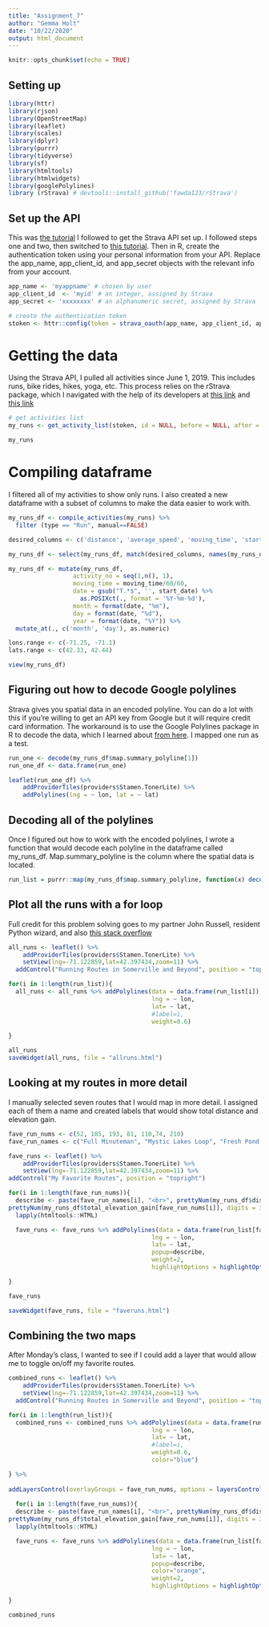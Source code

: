 ```yaml
---
title: "Assignment_7"
author: "Gemma Holt"
date: "10/22/2020"
output: html_document
---
```


```r
knitr::opts_chunk$set(echo = TRUE)
```

## Setting up
```r
library(httr)
library(rjson)
library(OpenStreetMap)
library(leaflet)
library(scales)
library(dplyr)
library(purrr)
library(tidyverse)
library(sf)
library(htmltools)
library(htmlwidgets)
library(googlePolylines)
library (rStrava) # devtools::install_github('fawda123/rStrava')
```

## Set up the API
This was [the tutorial](https://medium.com/@annthurium/getting-started-with-the-strava-api-a-tutorial-f3909496cd2d) I followed to get the Strava API set up. I followed steps one and two, then switched to [this tutorial](https://github.com/fawda123/rStrava#APIfunctions). Then in R, create the authentication token using your personal information from your API. Replace the app_name, app_client_id, and app_secret objects with the relevant info from your account.
```r
app_name <- 'myappname' # chosen by user
app_client_id  <- 'myid' # an integer, assigned by Strava
app_secret <- 'xxxxxxxx' # an alphanumeric secret, assigned by Strava

# create the authentication token
stoken <- httr::config(token = strava_oauth(app_name, app_client_id, app_secret, app_scope="activity:read_all"))

```


# Getting the data
Using the Strava API, I pulled all activities since June 1, 2019. This includes runs, bike rides, hikes, yoga, etc. This process relies on the rStrava package, which I navigated with the help of its developers at [this link](https://padpadpadpad.github.io/post/animate-your-strava-activities-using-rstrava-and-gganimate/) and [this link](https://github.com/fawda123/rStrava)
```r
# get activities list
my_runs <- get_activity_list(stoken, id = NULL, before = NULL, after = as.Date("2019-06-01"), club = FALSE)

my_runs
```

# Compiling dataframe
I filtered all of my activities to show only runs. I also created a new dataframe with a subset of columns to make the data easier to work with. 
```r
my_runs_df <- compile_activities(my_runs) %>%
  filter (type == "Run", manual==FALSE)
```


```r
desired_columns <- c('distance', 'average_speed', 'moving_time', 'start_date', 'start_date_local', 'map.summary_polyline', 'id', 'start_latitude', 'start_longitude', 'total_elevation_gain')

my_runs_df <- select(my_runs_df, match(desired_columns, names(my_runs_df)))

my_runs_df <- mutate(my_runs_df,
                  activity_no = seq(1,n(), 1),
                  moving_time = moving_time/60/60, 
                  date = gsub("T.*$", '', start_date) %>%
                    as.POSIXct(., format = '%Y-%m-%d'),
                  month = format(date, "%m"),
                  day = format(date, "%d"),
                  year = format(date, "%Y")) %>%
  mutate_at(., c('month', 'day'), as.numeric)

lons.range <- c(-71.25, -71.1)
lats.range <- c(42.33, 42.44)

view(my_runs_df)
```


## Figuring out how to decode Google polylines
Strava gives you spatial data in an encoded polyline. You can do a lot with this if you're willing to get an API key from Google but it will require credit card information. The workaround is to use the Google Polylines package in R to decode the data, which I learned about [from here](https://stackoverflow.com/questions/57376373/how-to-create-spatial-line-dataframe-from-encoded-polylines). I mapped one run as a test. 
```r
run_one <- decode(my_runs_df$map.summary_polyline[1])
run_one_df <- data.frame(run_one)

leaflet(run_one_df) %>% 
    addProviderTiles(providers$Stamen.TonerLite) %>% 
    addPolylines(lng = ~ lon, lat = ~ lat)
```


## Decoding all of the polylines
Once I figured out how to work with the encoded polylines, I wrote a function that would decode each polyline in the dataframe called my_runs_df. Map.summary_polyline is the column where the spatial data is located. 
```r
run_list = purrr::map(my_runs_df$map.summary_polyline, function(x) decode(x))

```



## Plot all the runs with a for loop
Full credit for this problem solving goes to my partner John Russell, resident Python wizard, and also [this stack overflow](https://stackoverflow.com/questions/53813758/shiny-leaflet-add-large-amount-of-separated-polylines)
```r
all_runs <- leaflet() %>% 
    addProviderTiles(providers$Stamen.TonerLite) %>%
    setView(lng=-71.122859,lat=42.397434,zoom=11) %>%
  addControl("Running Routes in Somerville and Beyond", position = "topright")

for(i in 1:length(run_list)){
  all_runs <- all_runs %>% addPolylines(data = data.frame(run_list[i]),
                                        lng = ~ lon,
                                        lat= ~ lat,
                                        #label=i,
                                        weight=0.6)

}

all_runs
saveWidget(all_runs, file = "allruns.html")

```


## Looking at my routes in more detail
I manually selected seven routes that I would map in more detail. I assigned each of them a name and created labels that would show total distance and elevation gain. 
```r
fave_run_nums <- c(52, 185, 193, 81, 110,74, 210)
fave_run_names <- c("Full Minuteman", "Mystic Lakes Loop", "Fresh Pond Loop", "Tufts Track", "Home from the office", "Long Charles Loop", "Alewife Loop")

fave_runs <- leaflet() %>% 
    addProviderTiles(providers$Stamen.TonerLite) %>%
    setView(lng=-71.122859,lat=42.397434,zoom=11) %>%
addControl("My Favorite Routes", position = "topright")

for(i in 1:length(fave_run_nums)){
  describe <- paste(fave_run_names[i], "<br>", prettyNum(my_runs_df$distance[fave_run_nums[i]], digits = 3), " kilometers", "<br>",
prettyNum(my_runs_df$total_elevation_gain[fave_run_nums[i]], digits = 3), "meters elevation") %>%
  lapply(htmltools::HTML)

  fave_runs <- fave_runs %>% addPolylines(data = data.frame(run_list[fave_run_nums[i]]),
                                        lng = ~ lon,
                                        lat= ~ lat,
                                        popup=describe,
                                        weight=2,
                                        highlightOptions = highlightOptions(color = "orange", weight = 6))

}

fave_runs

saveWidget(fave_runs, file = "faveruns.html")

```


## Combining the two maps
After Monday's class, I wanted to see if I could add a layer that would allow me to toggle on/off my favorite routes. 
```r
combined_runs <- leaflet() %>% 
    addProviderTiles(providers$Stamen.TonerLite) %>%
    setView(lng=-71.122859,lat=42.397434,zoom=11) %>%
  addControl("Running Routes in Somerville and Beyond", position = "topright")

for(i in 1:length(run_list)){
  combined_runs <- combined_runs %>% addPolylines(data = data.frame(run_list[i]),
                                        lng = ~ lon,
                                        lat= ~ lat,
                                        #label=i,
                                        weight=0.6,
                                        color="blue")

} %>%
  
addLayersControl(overlayGroups = fave_run_nums, options = layersControlOptions(collapsed = FALSE))
  
  for(i in 1:length(fave_run_nums)){
  describe <- paste(fave_run_names[i], "<br>", prettyNum(my_runs_df$distance[fave_run_nums[i]], digits = 3), " kilometers", "<br>",
prettyNum(my_runs_df$total_elevation_gain[fave_run_nums[i]], digits = 3), "meters elevation") %>%
  lapply(htmltools::HTML)

  fave_runs <- fave_runs %>% addPolylines(data = data.frame(run_list[fave_run_nums[i]]),
                                        lng = ~ lon,
                                        lat= ~ lat,
                                        popup=describe,
                                        color="orange",
                                        weight=2,
                                        highlightOptions = highlightOptions(color = "red", weight = 6))

}

combined_runs
```

